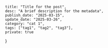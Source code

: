 

	title: "Title for the post",
	desc: "A brief description for the metadata",
	publish_date: "2025-03-15",
	update_date: "2025-03-26",
	category: "cat 1",
	tags: ["tag1", "tag2", "tag3"],
	private: true
}

<ArticleHeading info={meta} />

<ArticleFooter />